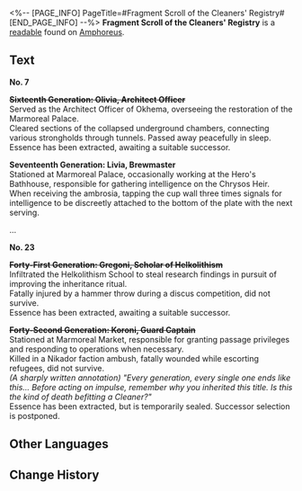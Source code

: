 <%-- [PAGE_INFO]
PageTitle=#Fragment Scroll of the Cleaners' Registry#
[END_PAGE_INFO] --%>
{{Readable Infobox
|id           = 541
|partIds      = 190870
|title        = 
|image        = Item Fragment Scroll of the Cleaners' Registry.png
|world        = Amphoreus
|parts        = 1
|author       = <!--to be added-->
|description  = A classified scroll extracted from the Coreflame Casket, containing the sacred names and life histories of the Cleaners.
|part1        = Fragment Scroll of the Cleaners' Registry
|source1      = {{cx|Source missing}}
|characters   = Nikador
|factions     = Okhema
}}
'''Fragment Scroll of the Cleaners' Registry''' is a [[readable]] found on [[Amphoreus]].
<!--
==Location==
{{Map Embed|<map name>|<marker id>}}
-->
==Text==
'''No. 7'''


'''<s>Sixteenth Generation: Olivia, Architect Officer</s>'''<br />
Served as the Architect Officer of Okhema, overseeing the restoration of the Marmoreal Palace.<br />
Cleared sections of the collapsed underground chambers, connecting various strongholds through tunnels. Passed away peacefully in sleep.<br />
Essence has been extracted, awaiting a suitable successor.


'''Seventeenth Generation: Livia, Brewmaster'''<br />
Stationed at Marmoreal Palace, occasionally working at the Hero's Bathhouse, responsible for gathering intelligence on the Chrysos Heir.<br />
When receiving the ambrosia, tapping the cup wall three times signals for intelligence to be discreetly attached to the bottom of the plate with the next serving.


...


'''No. 23'''


'''<s>Forty-First Generation: Gregoni, Scholar of Helkolithism</s>'''<br />
Infiltrated the Helkolithism School to steal research findings in pursuit of improving the inheritance ritual.<br />
Fatally injured by a hammer throw during a discus competition, did not survive.<br />
Essence has been extracted, awaiting a suitable successor.


'''<s>Forty-Second Generation: Koroni, Guard Captain</s>'''<br />
Stationed at Marmoreal Market, responsible for granting passage privileges and responding to operations when necessary.<br />
Killed in a Nikador faction ambush, fatally wounded while escorting refugees, did not survive.<br />
''(A sharply written annotation) "Every generation, every single one ends like this... Before acting on impulse, remember why you inherited this title. Is this the kind of death befitting a Cleaner?"''<br />
Essence has been extracted, but is temporarily sealed. Successor selection is postponed.

<!--
==Trivia==
* 
-->
==Other Languages==
{{Other Languages
|en   = Fragment Scroll of the Cleaners' Registry
|zhs  = 清洗者的名录残卷
|zht  = 清洗者的名錄殘卷
|ja   = 粛清者名簿の断片
|ko   = 청소부의 명단 잔본
|es   = Fragmento de pergamino del registro de los purificadores
|fr   = Fragment du registre des Purgateurs
|ru   = Порванный список чистильщиков
|th   = เศษคัมภีร์ รายชื่อผู้ชำระ
|vi   = Danh Sách Kẻ Thanh Tẩy
|de   = Fragmentrolle des Registers der Säuberer
|id   = Potongan Daftar Pembersih
|pt   = Pergaminho Fragmentado do Registro dos Higienistas
}}

==Change History==
{{Change History|3.3}}